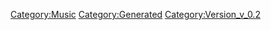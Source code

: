 {{Music
 |Name=GIRAFFE BLUES〜Kaname Solo Requiem〜
 |ID=103
 |Cov=78
 |Cd=18
 |Nam=77
 |Div=77
 |Ma=3
 |SerieId=1
 |SerieLogoId=1
 |WavId=104
 |VariationId=0
 |Dsc=77
 |Strt=10
 |ValkyrieBattle=1
 |ValkyrieIntro=1
 |ValkyrieIntroSky=1
 |DivaSolo=1
 |DivaMulti=1
 |Exp=3
 |OfficialName=GIRAFFE BLUES〜Kaname Solo Requiem〜
 |VocalName=ワルキューレ　カナメΔ安野希世乃<br />美雲ΔJUNNA　フレイアΔ鈴木みのり
 |Description=作品：マクロスΔ<br /><br />歌手：ワルキューレ<br />　　　カナメΔ安野希世乃　美雲ΔJUNNA<br />　　　フレイアΔ鈴木みのり<br /><br />作詞：菜穂<br />作曲：h-wonder
 |StoryTitle=「私の歌を、大切に思ってくれる人がいる」
 |StoryDesc=メッサーの魂が海に還り、光クラゲになれるよう<br />クラゲ送りを行うケイオスのメンバーとワルキューレ。<br /><br />メッサーの機体から見つかったという端末には、<br />デルタ小隊のフライトログが残されていたという。<br />そこには最後まで仲間を想い続ける彼の姿があった。
 |BuyURL=http://recochoku.jp/song/S1004071720/single?ds=1005893452
 |BannerId=4
 |AnmStoreURL=https://anime.dmkt-sp.jp/animestore/ci_pc?workId=20867
}}
[[Category:Music]]
[[Category:Generated]]
[[Category:Version_v_0.2]]
